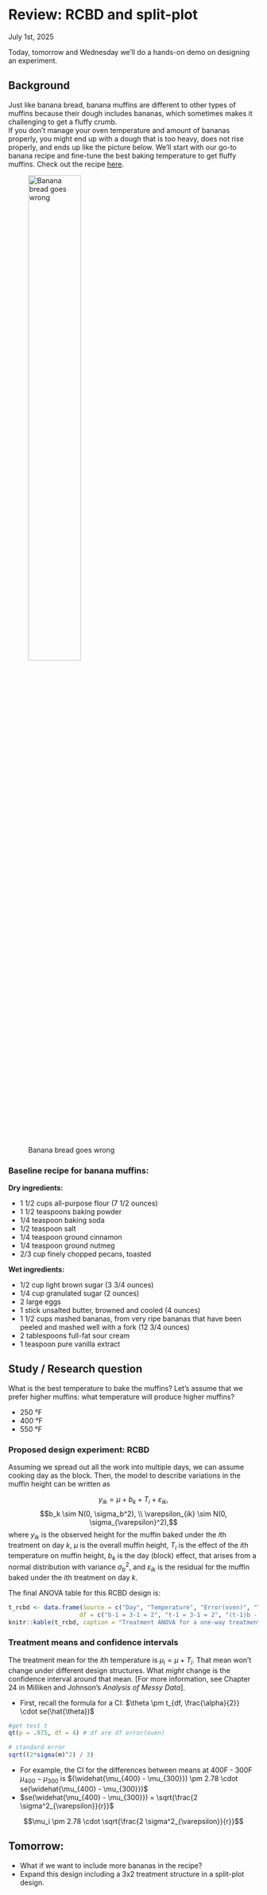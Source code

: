 # Review: RCBD and split-plot 
July 1st, 2025  

Today, tomorrow and Wednesday we'll do a hands-on demo on designing an experiment.  

## Background  

Just like banana bread, banana muffins are different to other types of muffins because their dough includes bananas, which sometimes makes it challenging to get a fluffy crumb.  
If you don't manage your oven temperature and amount of bananas properly, you might end up with a dough that is too heavy, does not rise properly, and ends up like the picture below. 
We'll start with our go-to banana recipe and fine-tune the best baking temperature to get fluffy muffins. 
Check out the recipe [here](https://www.ouichefnetwork.com/2016/06/a-life-changing-banana-nut-muffin.html). 

![Banana bread goes wrong](../figures/banana_bread.jpg){width=50%}


### Baseline recipe for banana muffins:  

**Dry ingredients:**  

- 1 1/2 cups all-purpose flour (7 1/2 ounces)
- 1 1/2 teaspoons baking powder 
- 1/4 teaspoon baking soda 
- 1/2 teaspoon salt 
- 1/4 teaspoon ground cinnamon 
- 1/4 teaspoon ground nutmeg
- 2/3 cup finely chopped pecans, toasted

**Wet ingredients:**  

- 1/2 cup light brown sugar (3 3/4 ounces)
- 1/4 cup granulated sugar (2 ounces)
- 2 large eggs
- 1 stick unsalted butter, browned and cooled (4 ounces)
- 1 1/2 cups mashed bananas, from very ripe bananas that have been peeled and mashed well with a fork (12 3/4 ounces)
- 2 tablespoons full-fat sour cream
- 1 teaspoon pure vanilla extract 

## Study / Research question

What is the best temperature to bake the muffins? Let's assume that we prefer higher muffins: what temperature will produce higher muffins? 

- 250 °F 
- 400 °F 
- 550 °F 

### Proposed design experiment: RCBD 

Assuming we spread out all the work into multiple days, we can assume cooking day as the block. 
Then, the model to describe variations in the muffin height can be written as 

$$y_{ik} = \mu + b_k + T_i + \varepsilon_{ik},$$
$$b_k \sim N(0, \sigma_b^2), \\ \varepsilon_{ik} \sim N(0, \sigma_{\varepsilon}^2),$$
where $y_{ik}$ is the observed height for the muffin baked under the $i$th treatment on day $k$, $\mu$ is the overall muffin height, $T_i$ is the effect of the $i$th temperature on muffin height, $b_k$ is the day (block) effect, that arises from a normal distribution with variance $\sigma^2_b$, and $\varepsilon_{ik}$ is the residual for the muffin baked under the $i$th treatment on day $k$.   

The final ANOVA table for this RCBD design is:

```r
t_rcbd <- data.frame(Source = c("Day", "Temperature", "Error(oven)", "Total"),
                    df = c("b-1 = 3-1 = 2", "t-1 = 3-1 = 2", "(t-1)b - (t-1) = 2*3 - 2 = 4", "N-1 = 8"))
knitr::kable(t_rcbd, caption = "Treatment ANOVA for a one-way treatment structure in an RCBD")
```

### Treatment means and confidence intervals  

The treatment mean for the $i$th temperature is $\mu_i = \mu + T_i$. That mean won't change under different design structures. 
What *might* change is the confidence interval around that mean.
[For more information, see Chapter 24 in Milliken and Johnson's *Analysis of Messy Data*].

- First, recall the formula for a CI: $\theta \pm t_{df, \frac{\alpha}{2}} \cdot se(\hat{\theta})$

```r
#get test t
qt(p = .975, df = 4) # df are df error(oven)
```

```r
# standard error
sqrt((2*sigma(m)^2) / 3)
```

- For example, the CI for the differences between means at 400F - 300F $\mu_{400} - \mu_{300}$ is $(\widehat{\mu_{400} - \mu_{300}}) \pm 2.78 \cdot se(\widehat{\mu_{400} - \mu_{300}})$
- $se(\widehat{\mu_{400} - \mu_{300}}) = \sqrt{\frac{2 \sigma^2_{\varepsilon}}{r}}$

$$\mu_i \pm 2.78 \cdot \sqrt{\frac{2 \sigma^2_{\varepsilon}}{r}}$$


## Tomorrow: 

- What if we want to include more bananas in the recipe? 
- Expand this design including a 3x2 treatment structure in a split-plot design.  

